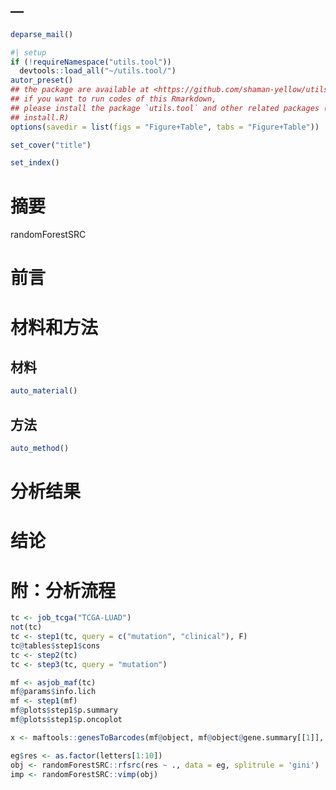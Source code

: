 ---
---

```r
deparse_mail()
```

```r
#| setup
if (!requireNamespace("utils.tool"))
  devtools::load_all("~/utils.tool/")
autor_preset()
## the package are available at <https://github.com/shaman-yellow/utils.tool>
## if you want to run codes of this Rmarkdown,
## please install the package `utils.tool` and other related packages (run
## install.R)
options(savedir = list(figs = "Figure+Table", tabs = "Figure+Table"))
```

```r
set_cover("title")
```

```r
set_index()
```

# 摘要 {#abstract}

randomForestSRC

# 前言 {#introduction}

# 材料和方法 {#methods}

## 材料

```r
auto_material()
```

## 方法

```r
auto_method()
```

# 分析结果 {#results}

# 结论 {#dis}

# 附：分析流程 {#workflow}

```r
tc <- job_tcga("TCGA-LUAD")
not(tc)
tc <- step1(tc, query = c("mutation", "clinical"), F)
tc@tables$step1$cons
tc <- step2(tc)
tc <- step3(tc, query = "mutation")

```

```r
mf <- asjob_maf(tc)
mf@params$info.lich
mf <- step1(mf)
mf@plots$step1$p.summary
mf@plots$step1$p.oncoplot

x <- maftools::genesToBarcodes(mf@object, mf@object@gene.summary[[1]], justNames = T)

eg$res <- as.factor(letters[1:10])
obj <- randomForestSRC::rfsrc(res ~ ., data = eg, splitrule = 'gini')
imp <- randomForestSRC::vimp(obj)
```


